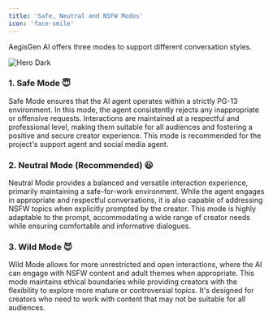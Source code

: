 ```yaml
---
title: 'Safe, Neutral and NSFW Modes'
icon: 'face-smile'
---
```


AegisGen AI offers three modes to support different conversation styles.

<img
  src="/images/Modes.png"
  alt="Hero Dark"
/>


### 1. Safe Mode 😇

Safe Mode ensures that the AI agent operates within a strictly PG-13 environment. In this mode, the agent consistently rejects any inappropriate or offensive requests. Interactions are maintained at a respectful and professional level, making them suitable for all audiences and fostering a positive and secure creator experience. This mode is recommended for the project's support agent and social media agent.

### 2. Neutral Mode (Recommended) 😃

Neutral Mode provides a balanced and versatile interaction experience, primarily maintaining a safe-for-work environment. While the agent engages in appropriate and respectful conversations, it is also capable of addressing NSFW topics when explicitly prompted by the creator. This mode is highly adaptable to the prompt, accommodating a wide range of creator needs while ensuring comfortable and informative dialogues.

### 3. Wild Mode 😈

Wild Mode allows for more unrestricted and open interactions, where the AI can engage with NSFW content and adult themes when appropriate. This mode maintains ethical boundaries while providing creators with the flexibility to explore more mature or controversial topics. It's designed for creators who need to work with content that may not be suitable for all audiences.

